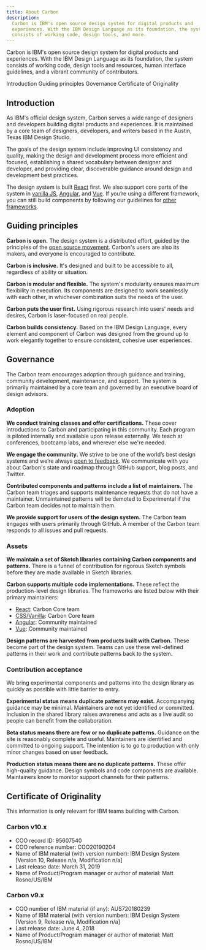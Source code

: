 ```yaml
---
title: About Carbon
description:
  Carbon is IBM's open source design system for digital products and
  experiences. With the IBM Design Language as its foundation, the system
  consists of working code, design tools, and more.
---
```


<PageDescription>

Carbon is IBM's open source design system for digital products and experiences.
With the IBM Design Language as its foundation, the system consists of working
code, design tools and resources, human interface guidelines, and a vibrant
community of contributors.

</PageDescription>

<AnchorLinks>

<AnchorLink>Introduction</AnchorLink>
<AnchorLink>Guiding principles</AnchorLink>
<AnchorLink>Governance</AnchorLink>
<AnchorLink>Certificate of Originality</AnchorLink>

</AnchorLinks>

## Introduction

As IBM's official design system, Carbon serves a wide range of designers and
developers building digital products and experiences. It is maintained by a core
team of designers, developers, and writers based in the Austin, Texas IBM Design
Studio.

The goals of the design system include improving UI consistency and quality,
making the design and development process more efficient and focused,
establishing a shared vocabulary between designer and developer, and providing
clear, discoverable guidance around design and development best practices.

The design system is built [React](/get-started/develop/react) first. We also
support core parts of the system in [vanilla JS](/get-started/develop/vanilla),
[Angular](/get-started/develop/angular), and [Vue](/get-started/develop/vue). If
you’re using a different framework, you can still build components by following
our guidelines for [other frameworks](/get-started/develop/other-frameworks).

## Guiding principles

**Carbon is open.** The design system is a distributed effort, guided by the
principles of the
[open source movement](https://en.wikipedia.org/wiki/Open-source-software_movement).
Carbon's users are also its makers, and everyone is encouraged to contribute.

**Carbon is inclusive.** It's designed and built to be accessible to all,
regardless of ability or situation.

**Carbon is modular and flexible.** The system's modularity ensures maximum
flexibility in execution. Its components are designed to work seamlessly with
each other, in whichever combination suits the needs of the user.

**Carbon puts the user first.** Using rigorous research into users' needs and
desires, Carbon is laser-focused on real people.

**Carbon builds consistency.** Based on the IBM Design Language, every element
and component of Carbon was designed from the ground up to work elegantly
together to ensure consistent, cohesive user experiences.

## Governance

The Carbon team encourages adoption through guidance and training, community
development, maintenance, and support. The system is primarily maintained by a
core team and governed by an executive board of design advisors.

### Adoption

**We conduct training classes and offer certifications.** These cover
introductions to Carbon and participating in this community. Each program is
piloted internally and available upon release externally. We teach at
conferences, bootcamp labs, and wherever else we're needed.

**We engage the community.** We strive to be one of the world’s best design
systems and we’re always
[open to feedback](https://github.com/carbon-design-system/carbon-website/issues/new?assignees=&labels=feedback&template=feedback.md&title=).
We communicate with you about Carbon's state and roadmap through GitHub support,
blog posts, and Twitter.

**Contributed components and patterns include a list of maintainers.** The
Carbon team triages and supports maintenance requests that do not have a
maintainer. Unmaintained patterns will be demoted to Experimental if the Carbon
team decides not to maintain them.

**We provide support for users of the design system.** The Carbon team engages
with users primarily through GitHub. A member of the Carbon team responds to all
issues and pull requests.

### Assets

**We maintain a set of Sketch libraries containing Carbon components and
patterns.** There is a funnel of contribution for rigorous Sketch symbols before
they are made available in Sketch libraries.

**Carbon supports multiple code implementations.** These reflect the
production-level design libraries. The frameworks are listed below with their
primary maintainers:

- [React](https://github.com/carbon-design-system/carbon): Carbon Core team
- [CSS/Vanilla](https://github.com/carbon-design-system/carbon): Carbon Core
  team
- [Angular](https://angular.carbondesignsystem.com/): Community maintained
- [Vue](https://github.com/carbon-design-system/carbon-components-vue):
  Community maintained

**Design patterns are harvested from products built with Carbon.** These become
part of the design system. Teams can use these well-defined patterns in their
work and contribute patterns back to the system.

### Contribution acceptance

We bring experimental components and patterns into the design library as quickly
as possible with little barrier to entry.

**Experimental status means duplicate patterns may exist.** Accompanying
guidance may be minimal. Maintainers are not yet identified or committed.
Inclusion in the shared library raises awareness and acts as a live audit so
people can benefit from the collaboration.

**Beta status means there are few or no duplicate patterns.** Guidance on the
site is reasonably complete and useful. Maintainers are identified and committed
to ongoing support. The intention is to go to production with only minor changes
based on user feedback.

**Production status means there are no duplicate patterns.** These offer
high-quality guidance. Design symbols and code components are available.
Maintainers know to monitor support channels for their patterns.

## Certificate of Originality

This information is only relevant for IBM teams building with Carbon.

### Carbon v10.x

- COO record ID: 95607540
- COO reference number: COO20190204
- Name of IBM material (with version number): IBM Design System [Version 10,
  Release n/a, Modification n/a]
- Last release date: March 31, 2019
- Name of Product/Program manager or author of material: Matt Rosno/US/IBM

### Carbon v9.x

- COO number of IBM material (if any): AUS720180239
- Name of IBM material (with version number): IBM Design System [Version 9,
  Release n/a, Modification n/a]
- Last release date: June 4, 2018
- Name of Product/Program manager or author of material: Matt Rosno/US/IBM
